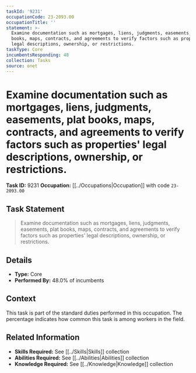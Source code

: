 ```yaml
---
taskId: '9231'
occupationCode: 23-2093.00
occupationTitle: ''
statement: >-
  Examine documentation such as mortgages, liens, judgments, easements, plat
  books, maps, contracts, and agreements to verify factors such as properties'
  legal descriptions, ownership, or restrictions.
taskType: Core
incumbentsResponding: 48
collection: Tasks
source: onet
---
```

# Examine documentation such as mortgages, liens, judgments, easements, plat books, maps, contracts, and agreements to verify factors such as properties' legal descriptions, ownership, or restrictions.

**Task ID:** 9231
**Occupation:** [[../Occupations|Occupation]] with code `23-2093.00`

## Task Statement

> Examine documentation such as mortgages, liens, judgments, easements, plat books, maps, contracts, and agreements to verify factors such as properties' legal descriptions, ownership, or restrictions.

## Details

- **Type:** Core
- **Performed By:** 48.0% of incumbents

## Context

This task is part of the standard duties performed in this occupation. The percentage indicates how common this task is among workers in the field.

## Related Information

- **Skills Required:** See [[../Skills|Skills]] collection
- **Abilities Required:** See [[../Abilities|Abilities]] collection
- **Knowledge Required:** See [[../Knowledge|Knowledge]] collection
